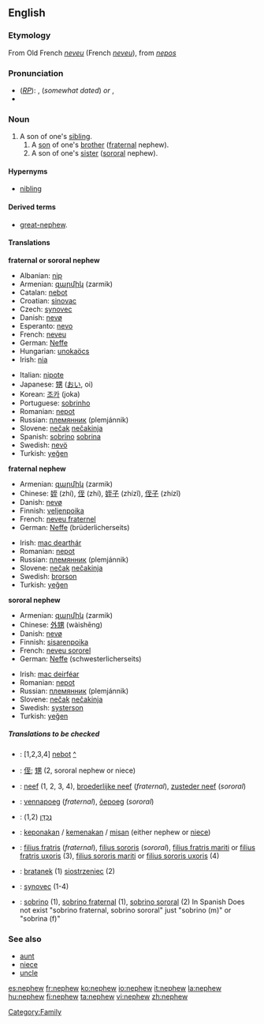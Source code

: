 ==English==

===Etymology===
From Old French ''[[neveu]]'' (French ''[[neveu]]''), from {{L.}} ''[[nepos]]''

===Pronunciation===
*(''[[RP]]''): {{IPA|/nɛvju/}}, {{SAMPA|/nEvju/}} (''somewhat dated'') ''or'' {{IPA|/nɛfju/}}, {{SAMPA|/nEfju/}}
*{{audio|en-us-nephew.ogg|Audio (US)}}

===Noun===
{{en-noun}}
# A son of one's [[sibling]].
##A [[son]] of one's [[brother]] ([[fraternal]] nephew).
##A son of one's [[sister]] ([[sororal]] nephew).

====Hypernyms====
*[[nibling]]

====Derived terms====
*[[great-nephew]].

====Translations====
'''fraternal or sororal nephew'''
{{top}}
*Albanian: [[nip]] {{m}}
*Armenian: [[զարմիկ]] (zarmik)
*Catalan: [[nebot]] {{m}}
*Croatian: [[sinovac]]
*Czech: [[synovec]] {{m}}
*Danish: [[nevø]] {{c}}
*Esperanto: [[nevo]]
*French: [[neveu]] {{m}}
*German: [[Neffe]] {{m}}
*Hungarian: [[unoka]][[öcs]]
*Irish: [[nia]] {{m}}
{{mid}}
*Italian: [[nipote]] {{m}}
*Japanese: [[甥]] ([[おい]], oi)
*Korean: [[조카]] (joka)
*Portuguese: [[sobrinho]] {{m}}
*Romanian: [[nepot]] {{m}}
*Russian: [[племянник]] (plemjánnik) {{m}}
*Slovene: [[nečak]] {{m}} [[nečakinja]] {{f}}
*Spanish: [[sobrino]] {{m}} [[sobrina]] {{f}}
*Swedish: [[nevö]] {{c}}
*Turkish: [[yeğen]]
{{bottom}}

'''fraternal nephew'''
{{top}}
*Armenian: [[զարմիկ]] (zarmik)
*Chinese: [[姪]] (zhí), [[侄]] (zhí), [[姪子]] (zhízǐ), [[侄子]] (zhízǐ)
*Danish: [[nevø]] {{c}}
*Finnish: [[veljenpoika]]
*French: [[neveu fraternel]] {{m}}
*German: [[Neffe]] (brüderlicherseits) {{m}}
{{mid}}
*Irish: [[mac dearthár]] {{m}}
*Romanian: [[nepot]] {{m}}
*Russian: [[племянник]] (plemjánnik) {{m}}
*Slovene: [[nečak]] {{m}} [[nečakinja]] {{f}}
*Swedish: [[brorson]] {{c}}
*Turkish: [[yeğen]]
{{bottom}}

'''sororal nephew'''
{{top}}
*Armenian: [[զարմիկ]] (zarmik)
*Chinese: [[外甥]] (wàishēng)
*Danish: [[nevø]] {{c}}
*Finnish: [[sisarenpoika]]
*French: [[neveu sororel]] {{m}}
*German: [[Neffe]] (schwesterlicherseits) {{m}}
{{mid}}
*Irish: [[mac deirféar]]
*Romanian: [[nepot]] {{m}}
*Russian: [[племянник]] (plemjánnik) {{m}}
*Slovene: [[nečak]] {{m}} [[nečakinja]] {{f}}
*Swedish: [[systerson]] {{c}}
*Turkish: [[yeğen]]
{{bottom}}

=====Translations to be checked=====
{{checktrans}}
*{{ttbc|Catalan}}: [1,2,3,4] [[nebot]] {{m}} [[:ca:nebot|^]] 
*{{ttbc|CJKV Characters}}: [[侄]]; [[甥]] (2, sororal nephew or niece)
*{{ttbc|Dutch}}: [[neef]] {{m}} (1, 2, 3, 4), [[broederlijke neef]] (''fraternal''), [[zusteder neef]] (''sororal'')
*{{ttbc|Estonian}}: [[vennapoeg]] (''fraternal''), [[õepoeg]] (''sororal'')
*{{ttbc|Hebrew}}: [[נֶכְדָּן]] {{m}} (1,2)
*{{ttbc|Indonesian}}: [[keponakan]] / [[kemenakan]] / [[misan]] (either nephew or [[niece]])
*{{ttbc|Latin}}: [[filius fratris]] (''fraternal''), [[filius sororis]] (''sororal''), [[filius fratris mariti]] or [[filius fratris uxoris]] (3), [[filius sororis mariti]] or [[filius sororis uxoris]] (4)
*{{ttbc|Polish}}: [[bratanek]] {{m}} (1) [[siostrzeniec]] {{m}} (2)
*{{ttbc|Slovak}}: [[synovec]] {{m}} (1-4)
*{{ttbc|Spanish}}: [[sobrino]] {{m}} (1), [[sobrino fraternal]] (1), [[sobrino sororal]] (2) In Spanish Does not exist "sobrino fraternal, sobrino sororal" just "sobrino (m)" or "sobrina (f)"

===See also===
*[[aunt]]
*[[niece]]
*[[uncle]]

[[Category:Family]]

[[es:nephew]]
[[fr:nephew]]
[[ko:nephew]]
[[io:nephew]]
[[it:nephew]]
[[la:nephew]]
[[hu:nephew]]
[[fi:nephew]]
[[ta:nephew]]
[[vi:nephew]]
[[zh:nephew]]